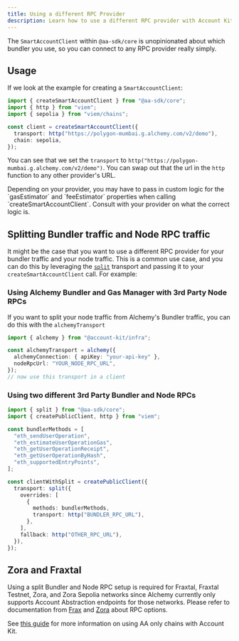 ```yaml
---
title: Using a different RPC Provider
description: Learn how to use a different RPC provider with Account Kit
---
```



The `SmartAccountClient` within `@aa-sdk/core` is unopinionated about which bundler you use, so you can connect to any RPC provider really simply.

## Usage

If we look at the example for creating a `SmartAccountClient`:

```ts twoslash
import { createSmartAccountClient } from "@aa-sdk/core";
import { http } from "viem";
import { sepolia } from "viem/chains";

const client = createSmartAccountClient({
  transport: http("https://polygon-mumbai.g.alchemy.com/v2/demo"),
  chain: sepolia,
});
```

You can see that we set the `transport` to `http("https://polygon-mumbai.g.alchemy.com/v2/demo")`. You can swap out that the url in the `http` function to
any other provider's URL.

<Warning>
Depending on your provider, you may have to pass in custom logic for the `gasEstimator` and `feeEstimator` properties when calling `createSmartAccountClient`. Consult
with your provider on what the correct logic is.
</Warning>

## Splitting Bundler traffic and Node RPC traffic

It might be the case that you want to use a different RPC provider for your bundler traffic and your node traffic. This is a common use case, and you can do this by leveraging the [`split`](/reference/aa-sdk/core/functions/split) transport and passing it to your `createSmartAccountClient` call. For example:

### Using Alchemy Bundler and Gas Manager with 3rd Party Node RPCs

If you want to split your node traffic from Alchemy's Bundler traffic, you can do this with the `alchemyTransport`

```ts twoslash
import { alchemy } from "@account-kit/infra";

const alchemyTransport = alchemy({
  alchemyConnection: { apiKey: "your-api-key" },
  nodeRpcUrl: "YOUR_NODE_RPC_URL",
});
// now use this transport in a client
```

### Using two different 3rd Party Bundler and Node RPCs

```ts twoslash
import { split } from "@aa-sdk/core";
import { createPublicClient, http } from "viem";

const bundlerMethods = [
  "eth_sendUserOperation",
  "eth_estimateUserOperationGas",
  "eth_getUserOperationReceipt",
  "eth_getUserOperationByHash",
  "eth_supportedEntryPoints",
];

const clientWithSplit = createPublicClient({
  transport: split({
    overrides: [
      {
        methods: bundlerMethods,
        transport: http("BUNDLER_RPC_URL"),
      },
    ],
    fallback: http("OTHER_RPC_URL"),
  }),
});
```

## Zora and Fraxtal

Using a split Bundler and Node RPC setup is required for Fraxtal, Fraxtal Testnet, Zora, and Zora Sepolia networks since Alchemy currently only supports Account Abstraction endpoints for those networks. Please refer to documentation from [Frax](https://docs.frax.com/fraxtal/network/network-information) and [Zora](https://docs.zora.co/docs/zora-network/network) about RPC options.

See [this guide](/third-party/chains) for more information on using AA only chains with Account Kit.
